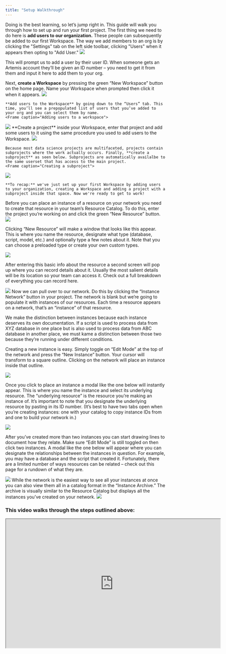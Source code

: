 ```yaml
---
title: "Setup Walkthrough"
---
```


Doing is the best learning, so let’s jump right in. This guide will walk you through how to set up and run your first project. 
<AccordionGroup>
  <Accordion title="Create a Workspace and project">
  The first thing we need to do here is **add users to our organization.** These people can subsequently be added to our first Workspace. The way we add members to an org is by clicking the "Settings" tab on the left side toolbar, clicking "Users" when it appears then opting to "Add User."
    <Frame caption="Adding a user to an org">
  <img src="https://d27n7fycrsusaz.cloudfront.net/Adding+users+to+org.PNG" />
</Frame>
    This will prompt us to add a user by their user ID. When someone gets an Artemis account they’ll be given an ID number – you need to get it from them and input it here to add them to your org.
    
Next, **create a Workspace** by pressing the green “New Workspace” button on the home page. Name your Workspace when prompted then click it when it appears. 
    <Frame caption="Creating a wWrkspace">
  <img src="https://d27n7fycrsusaz.cloudfront.net/new+workspace.PNG" />
</Frame>

    **Add users to the Workspace** by going down to the “Users” tab. This time, you’ll see a prepopulated list of users that you’ve added to your org and you can select them by name.
    <Frame caption="Adding users to a workspace">
  <img src="https://d27n7fycrsusaz.cloudfront.net/adding+users+to+workspace.PNG" />
</Frame>
    **Create a project** inside your Workspace, enter that project and add some users to it using the same procedure you used to add users to the Workspace.
    <Frame caption="Creating a project inside the workspace">
  <img src="https://d27n7fycrsusaz.cloudfront.net/new+project+create.PNG" />
</Frame>

    Because most data science projects are multifaceted, projects contain subprojects where the work actually occurs. Finally, **create a subproject** as seen below. Subprojects are automatically availalbe to the same userset that has access to the main project.
    <Frame caption="Creating a subproject">
  <img src="https://d27n7fycrsusaz.cloudfront.net/subproject.PNG" />
</Frame>

    **To recap:** we've just set up your first Workspace by adding users to your organization, creating a Workspace and adding a project with a subproject inside that space. Now we're ready to get to work!
</Accordion>
<Accordion title="Create resources">
  Before you can place an instance of a resource on your network you need to create that resource in your team’s Resource Catalog. To do this, enter the project you’re working on and click the green “New Resource” button.
  <Frame caption="Adding a new resource">
  <img src="https://d27n7fycrsusaz.cloudfront.net/new+resource+click.PNG" />
</Frame>

  Clicking “New Resource” will make a window that looks like this appear. This is where you name the resource, designate what type (database, script, model, etc.) and optionally type a few notes about it. Note that you can choose a preloaded type or create your own custom types. 
  <Frame caption="This is the modal you'll use to name a resource and designate its type">
  <img src="https://d27n7fycrsusaz.cloudfront.net/new+rec.PNG" />
</Frame>

  After entering this basic info about the resource a second screen will pop up where you can record details about it. Usually the most salient details will be its location so your team can access it. Check out a full breakdown of everything you can record here.
  <Frame caption="Note where the 'Resource ID' is, this will be important later">
  <img src="https://d27n7fycrsusaz.cloudfront.net/details.PNG" />
</Frame>
</Accordion>
<Accordion title="Place instances on the network">
  Now we can pull over to our network. Do this by clicking the “Instance Network” button in your project. The network is blank but we’re going to populate it with instances of our resources. Each time a resource appears on a network, that’s an “instance” of that resource. 
  
  We make the distinction between instances because each instance deserves its own documentation. If a script is used to process data from XYZ database in one place but is also used to process data from ABC database in another place, we must kame a distinction between those two because they’re running under different conditions.
  
  Creating a new instance is easy. Simply toggle on “Edit Mode” at the top of the network and press the “New Instance” button. Your cursor will transform to a square outline. Clicking on the network will place an instance inside that outline. 
  <Frame caption="This is what it looks like to position an instance after you click the 'Create Instance' button">
  <img src="https://d27n7fycrsusaz.cloudfront.net/adding+to+network.PNG" />
</Frame>
  
  Once you click to place an instance a modal like the one below will instantly appear. This is where you name the instance and select its underlying resource. The “underlying resource” is the resource you’re making an instance of. It’s important to note that you designate the underlying resource by pasting in its ID number. (It’s best to have two tabs open when you’re creating instances: one with your catalog to copy instance IDs from and one to build your network in.)
  <Frame caption="This is where you can create the details of your instance">
  <img src="https://d27n7fycrsusaz.cloudfront.net/creating+instance.PNG" />
</Frame>

  
  After you’ve created more than two instances you can start drawing lines to document how they relate. Make sure “Edit Mode” is still toggled on then click two instances. A modal like the one below will appear where you can designate the relationships between the instances in question. For example, you may have a database and the script that created it. Fortunately, there are a limited number of ways resources can be related – check out this page for a rundown of what they are. 
  <Frame caption="This is where you denote how two instances relate to one another">
  <img src="https://d27n7fycrsusaz.cloudfront.net/indicating+relationship.PNG" />
</Frame>
</Accordion>
<Accordion title="Review Instance Archive ">
While the network is the easiest way to see all your instances at once you can also view them all in a catalog format in the “Instance Archive.” The archive is visually similar to the Resource Catalog but displays all the instances you’ve created on your network. 
<Frame caption="The Instance Archive looks similar to the Resource Catalog">
  <img src="https://d27n7fycrsusaz.cloudfront.net/instance+archive+pic.PNG" />
</Frame>

</Accordion>
</AccordionGroup>

### This video walks through the steps outlined above:
<iframe width="672" height="404" src="https://www.youtube.com/embed/GbPUZMexvuI"> </iframe>
